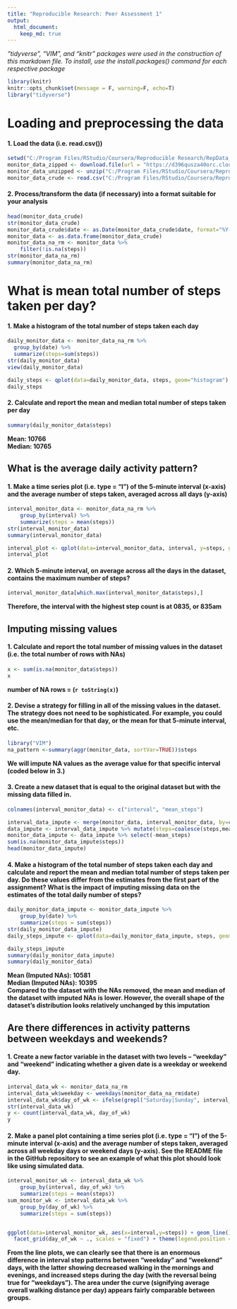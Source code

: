 ```yaml
---
title: "Reproducible Research: Peer Assessment 1"
output: 
  html_document:
    keep_md: true
---
```

*"tidyverse", "VIM", and "knitr" packages were used in the construction of this markdown file. To install, use the install.packages() command for each respective package*

```r
library(knitr)
knitr::opts_chunk$set(message = F, warning=F, echo=T)
library("tidyverse")
```

# Loading and preprocessing the data
#### 1. Load the data (i.e. read.csv())
```r
setwd("C:/Program Files/RStudio/Coursera/Reproducible Research/RepData_PeerAssessment1")
monitor_data_zipped <- download.file(url = "https://d396qusza40orc.cloudfront.net/repdata%2Fdata%2Factivity.zip",destfile = "C:/Program Files/RStudio/Coursera/Reproducible Research/RepData_PeerAssessment1/monitor_data_zipped.zip")
monitor_data_unzipped <- unzip("C:/Program Files/RStudio/Coursera/Reproducible Research/RepData_PeerAssessment1/monitor_data_zipped.zip")
monitor_data_crude <- read.csv("C:/Program Files/RStudio/Coursera/Reproducible Research/RepData_PeerAssessment1/activity.csv")
```
#### 2. Process/transform the data (if necessary) into a format suitable for your analysis
```r
head(monitor_data_crude)
str(monitor_data_crude)
monitor_data_crude$date <- as.Date(monitor_data_crude$date, format="%Y-%m-%d")
monitor_data <- as.data.frame(monitor_data_crude)
monitor_data_na_rm <- monitor_data %>% 
    filter(!is.na(steps))
str(monitor_data_na_rm)
summary(monitor_data_na_rm)
```

# What is mean total number of steps taken per day?
#### 1. Make a histogram of the total number of steps taken each day
```r
daily_monitor_data <- monitor_data_na_rm %>%
  group_by(date) %>%
  summarize(steps=sum(steps))
str(daily_monitor_data)
view(daily_monitor_data)

daily_steps <- qplot(data=daily_monitor_data, steps, geom="histogram")
daily_steps
```
#### 2. Calculate and report the mean and median total number of steps taken per day
```r
summary(daily_monitor_data$steps)
```
**Mean: 10766**  
**Median: 10765**

## What is the average daily activity pattern?
#### 1. Make a time series plot (i.e. type = "l") of the 5-minute interval (x-axis) and the average number of steps taken, averaged across all days (y-axis)
```r
interval_monitor_data <- monitor_data_na_rm %>% 
    group_by(interval) %>% 
    summarize(steps = mean(steps))
str(interval_monitor_data)
summary(interval_monitor_data)

interval_plot <- qplot(data=interval_monitor_data, interval, y=steps, geom="line")
interval_plot
```

#### 2. Which 5-minute interval, on average across all the days in the dataset, contains the maximum number of steps?
```r
interval_monitor_data[which.max(interval_monitor_data$steps),]
```
**Therefore, the interval with the highest step count is at 0835, or 835am**

## Imputing missing values
#### 1. Calculate and report the total number of missing values in the dataset (i.e. the total number of rows with NAs)
```r
x <- sum(is.na(monitor_data$steps))
x
```
**number of NA rows = (`r toString(x)`)**

#### 2. Devise a strategy for filling in all of the missing values in the dataset. The strategy does not need to be sophisticated. For example, you could use the mean/median for that day, or the mean for that 5-minute interval, etc.
```r
library("VIM")
na_pattern <-summary(aggr(monitor_data, sortVar=TRUE))$steps
```
**We will impute NA values as the average value for that specific interval (coded below in 3.)**

#### 3. Create a new dataset that is equal to the original dataset but with the missing data filled in.
```r
colnames(interval_monitor_data) <- c("interval", "mean_steps")

interval_data_impute <- merge(monitor_data, interval_monitor_data, by=c("interval"))
data_impute <- interval_data_impute %>% mutate(steps=coalesce(steps,mean_steps))
monitor_data_impute <- data_impute %>% select(-mean_steps)
sum(is.na(monitor_data_impute$steps))
head(monitor_data_impute)
```

#### 4. Make a histogram of the total number of steps taken each day and calculate and report the mean and median total number of steps taken per day. Do these values differ from the estimates from the first part of the assignment? What is the impact of imputing missing data on the estimates of the total daily number of steps?
```r
daily_monitor_data_impute <- monitor_data_impute %>% 
    group_by(date) %>% 
    summarize(steps = sum(steps))
str(daily_monitor_data_impute)
daily_steps_impute <- qplot(data=daily_monitor_data_impute, steps, geom="histogram")

daily_steps_impute
summary(daily_monitor_data_impute)
summary(daily_monitor_data)
```
**Mean (Imputed NAs): 10581**   
**Median (Imputed NAs): 10395**  
**Compared to the dataset with the NAs removed, the mean and median of the dataset with imputed NAs is lower. However, the overall shape of the dataset's distribution looks relatively unchanged by this imputation**  

## Are there differences in activity patterns between weekdays and weekends?
#### 1. Create a new factor variable in the dataset with two levels – “weekday” and “weekend” indicating whether a given date is a weekday or weekend day.
```r
interval_data_wk <- monitor_data_na_rm
interval_data_wk$weekday <- weekdays(monitor_data_na_rm$date)
interval_data_wk$day_of_wk <- ifelse(grepl("Saturday|Sunday", interval_data_wk$weekday),"weekend","weekday")
str(interval_data_wk)
y <- count(interval_data_wk, day_of_wk)
y
```

#### 2. Make a panel plot containing a time series plot (i.e. type = "l") of the 5-minute interval (x-axis) and the average number of steps taken, averaged across all weekday days or weekend days (y-axis). See the README file in the GitHub repository to see an example of what this plot should look like using simulated data.
```r
interval_monitor_wk <- interval_data_wk %>% 
    group_by(interval, day_of_wk) %>% 
    summarize(steps = mean(steps))
sum_monitor_wk <- interval_data_wk %>% 
    group_by(day_of_wk) %>% 
    summarize(steps = sum(steps))


ggplot(data=interval_monitor_wk, aes(x=interval,y=steps)) + geom_line() +
  facet_grid(day_of_wk ~ ., scales = "fixed") + theme(legend.position = "none")
```
**From the line plots, we can clearly see that there is an enormous difference in interval step patterns between "weekday" and "weekend" days, with the latter showing decreased walking in the mornings and evenings, and increased steps during the day (with the reversal being true for "weekdays"). The area under the curve (signifying average overall walking distance per day) appears fairly comparable between groups.**
